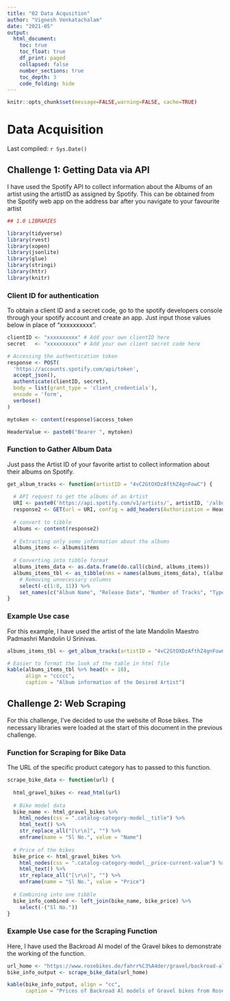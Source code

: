 ```yaml
---
title: "02 Data Acqusition"
author: "Vignesh Venkatachalam"
date: "2021-05"
output:
  html_document:
    toc: true
    toc_float: true
    df_print: paged
    collapsed: false
    number_sections: true
    toc_depth: 3
    code_folding: hide
---
```


```r
knitr::opts_chunk$set(message=FALSE,warning=FALSE, cache=TRUE)
```

# Data Acquisition

Last compiled: `r Sys.Date()`

## Challenge 1: Getting Data via API

I have used the Spotify API to collect information about the Albums of an artist using the artistID as assigned by Spotify. This can be obtained from the Spotify web app on the address bar after you navigate to your favourite artist

```r
## 1.0 LIBRARIES 

library(tidyverse) 
library(rvest)     
library(xopen)     
library(jsonlite)  
library(glue)      
library(stringi)   
library(httr)
library(knitr)

```

### Client ID for authentication

To obtain a client ID and a secret code, go to the spotify developers console through your spotify account and create an app. Just input those values below in place of "xxxxxxxxxx".

```r
clientID <- "xxxxxxxxxx" # Add your own clientID here
secret   <- "xxxxxxxxxx" # Add your own client secret code here

# Accessing the authentication token
response <- POST(
  'https://accounts.spotify.com/api/token',
  accept_json(),
  authenticate(clientID, secret),
  body = list(grant_type = 'client_credentials'),
  encode = 'form',
  verbose()
)

mytoken <- content(response)$access_token

HeaderValue <- paste0("Bearer ", mytoken)

```

### Function to Gather Album Data

Just pass the Artist ID of your favorite artist to collect information about their albums on Spotify.

```r
get_album_tracks <- function(artistID = "4vC2GtOXDzAfthZ4gnFowC") {
  
  # API request to get the albums of an Artist
  URI <- paste0('https://api.spotify.com/v1/artists/', artistID, '/albums')
  response2 <- GET(url = URI, config = add_headers(Authorization = HeaderValue))
  
  # convert to tibble
  albums <- content(response2)
  
  # Extracting only some information about the albums
  albums_items <- albums$items
  
  # Converting into tibble format
  albums_items_data <- as.data.frame(do.call(cbind, albums_items))
  albums_items_tbl <- as_tibble(nms = names(albums_items_data), t(albums_items_data)) %>% 
    # Removing unnecessary columns
    select(-c(1:8, 11)) %>% 
    set_names(c("Album Name", "Release Date", "Number of Tracks", "Type", "URI"))
}
```

### Example Use case

For this example, I have used the artist of the late Mandolin Maestro Padmashri Mandolin U Srinivas.

```r
albums_items_tbl <- get_album_tracks(artistID = "4vC2GtOXDzAfthZ4gnFowC")

# Easier to format the look of the table in html file
kable(albums_items_tbl %>% head(n = 10),
      align = "ccccc", 
      caption = "Album information of the Desired Artist")
```

## Challenge 2: Web Scraping

For this challenge, I've decided to use the website of Rose bikes. The necessary libraries were loaded at the start of this document in the previous challenge.

### Function for Scraping for Bike Data

The URL of the specific product category has to passed to this function.

```r
scrape_bike_data <- function(url) {
  
  html_gravel_bikes <- read_html(url)
  
  # Bike model data
  bike_name <- html_gravel_bikes %>% 
    html_nodes(css = ".catalog-category-model__title") %>% 
    html_text() %>% 
    str_replace_all("[\r\n]", "") %>% 
    enframe(name = "Sl No.", value = "Name")
  
  # Price of the bikes
  bike_price <- html_gravel_bikes %>% 
    html_nodes(css = ".catalog-category-model__price-current-value") %>% 
    html_text() %>% 
    str_replace_all("[\r\n]", "") %>% 
    enframe(name = "Sl No.", value = "Price")
  
  # Combining into one tibble
  bike_info_combined <- left_join(bike_name, bike_price) %>% 
    select(-("Sl No."))
}
```

### Example Use case for the Scraping Function

Here, I have used the Backroad Al model of the Gravel bikes to demonstrate the working of the function. 

```r
url_home <- "https://www.rosebikes.de/fahrr%C3%A4der/gravel/backroad-al"
bike_info_output <- scrape_bike_data(url_home)

kable(bike_info_output, align = "cc", 
      caption = "Prices of Backroad Al models of Gravel bikes from Rosebikes")
```
